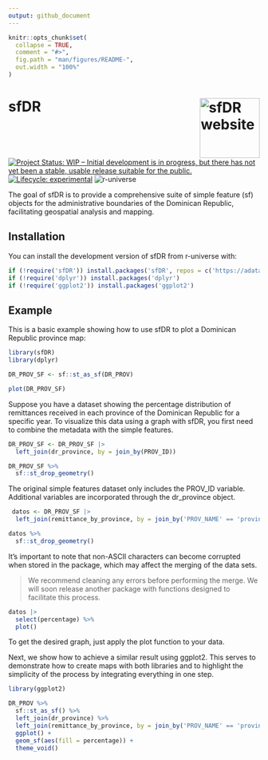 ```yaml
---
output: github_document
---
```


<!-- README.md is generated from README.Rmd. Please edit that file -->

```r
knitr::opts_chunk$set(
  collapse = TRUE,
  comment = "#>",
  fig.path = "man/figures/README-",
  out.width = "100%"
)
```

# sfDR <a href="https://adatar-do.github.io/sfDR/"><img src="man/figures/logo.png" align="right" height="120" alt="sfDR website" /></a>

<!-- badges: start -->
[![Project Status: WIP – Initial development is in progress, but there has not yet been a stable, usable release suitable for the public.](https://www.repostatus.org/badges/latest/wip.svg)](https://www.repostatus.org/#wip)
[![Lifecycle: experimental](https://img.shields.io/badge/lifecycle-experimental-orange.svg)](https://www.tidyverse.org/lifecycle/#experimental)
![r-universe](https://adatar-do.r-universe.dev/badges/sfDR)
<!-- badges: end -->

The goal of sfDR is to provide a comprehensive suite of simple feature (sf) objects for the administrative boundaries of the Dominican Republic, facilitating geospatial analysis and mapping.

## Installation

You can install the development version of sfDR from r-universe with:

```r
if (!require('sfDR')) install.packages('sfDR', repos = c('https://adatar-do.r-universe.dev'))
if (!require('dplyr')) install.packages('dplyr')
if (!require('ggplot2')) install.packages('ggplot2')
```

## Example

This is a basic example showing how to use sfDR to plot a Dominican Republic province map:

```r
library(sfDR)
library(dplyr)

DR_PROV_SF <- sf::st_as_sf(DR_PROV)

plot(DR_PROV_SF)
```

Suppose you have a dataset showing the percentage distribution of remittances received in each province of the Dominican Republic for a specific year. To visualize this data using a graph with sfDR, you first need to combine the metadata with the simple features.


```r
DR_PROV_SF <- DR_PROV_SF |>
  left_join(dr_province, by = join_by(PROV_ID))

DR_PROV_SF %>% 
  sf::st_drop_geometry()
```

The original simple features dataset only includes the PROV_ID variable. Additional variables are incorporated through the dr_province object.

```r
 datos <- DR_PROV_SF |>
  left_join(remittance_by_province, by = join_by('PROV_NAME' == 'province'))

datos %>% 
  sf::st_drop_geometry()
```

It's important to note that non-ASCII characters can become corrupted when stored in the package, which may affect the merging of the data sets.

> We recommend cleaning any errors before performing the merge. We will soon release another package with functions designed to facilitate this process.

```r
datos |>
  select(percentage) %>% 
  plot()
```

To get the desired graph, just apply the plot function to your data.

Next, we show how to achieve a similar result using ggplot2. This serves to demonstrate how to create maps with both libraries and to highlight the simplicity of the process by integrating everything in one step.

```r
library(ggplot2)

DR_PROV %>%
  sf::st_as_sf() %>% 
  left_join(dr_province) %>% 
  left_join(remittance_by_province, by = join_by('PROV_NAME' == 'province')) %>% 
  ggplot() +
  geom_sf(aes(fill = percentage)) +
  theme_void()
```

